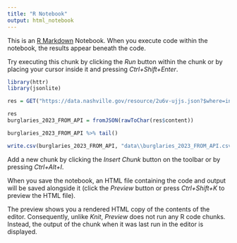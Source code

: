 ```yaml
---
title: "R Notebook"
output: html_notebook
---
```


This is an [R Markdown](http://rmarkdown.rstudio.com) Notebook. When you execute code within the notebook, the results appear beneath the code. 

Try executing this chunk by clicking the *Run* button within the chunk or by placing your cursor inside it and pressing *Ctrl+Shift+Enter*. 

```r
library(httr)
library(jsonlite)
```
```r
res = GET("https://data.nashville.gov/resource/2u6v-ujjs.json?$where=incident_occurred%20%3E%20%272023-01-01T00:00:00%27&$q=BURGLARY&offense_nibrs=220&$limit=5000")
```
```r
res
burglaries_2023_FROM_API = fromJSON(rawToChar(res$content))

burglaries_2023_FROM_API %>% tail()

```
```r
write.csv(burglaries_2023_FROM_API, "data\\burglaries_2023_FROM_API.csv", row.names=FALSE)
```

Add a new chunk by clicking the *Insert Chunk* button on the toolbar or by pressing *Ctrl+Alt+I*.

When you save the notebook, an HTML file containing the code and output will be saved alongside it (click the *Preview* button or press *Ctrl+Shift+K* to preview the HTML file).

The preview shows you a rendered HTML copy of the contents of the editor. Consequently, unlike *Knit*, *Preview* does not run any R code chunks. Instead, the output of the chunk when it was last run in the editor is displayed.
